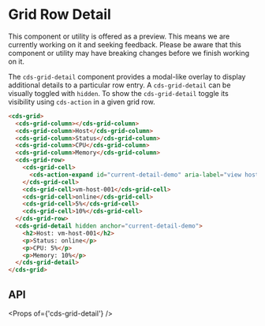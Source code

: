 
<Meta title="Data Grid (Preview)/Row Detail" />

# Grid Row Detail

<cds-alert-group status="warning" cds-layout="m-b:lg">
  <cds-alert>
    This component or utility is offered as a preview. This means we are currently working on it and seeking feedback.
    Please be aware that this component or utility may have breaking changes before we finish working on it.
  </cds-alert>
</cds-alert-group>

The `cds-grid-detail` component provides a modal-like overlay to display additional details to a particular row entry.
A `cds-grid-detail` can be visually toggled with `hidden`. To show the `cds-grid-detail` toggle its visibility using
`cds-action` in a given grid row.

<Story id="stories-grid--row-detail" />

```html
<cds-grid>
  <cds-grid-column></cds-grid-column>
  <cds-grid-column>Host</cds-grid-column>
  <cds-grid-column>Status</cds-grid-column>
  <cds-grid-column>CPU</cds-grid-column>
  <cds-grid-column>Memory</cds-grid-column>
  <cds-grid-row>
    <cds-grid-cell>
      <cds-action-expand id="current-detail-demo" aria-label="view host details"></cds-action-expand>
    </cds-grid-cell>
    <cds-grid-cell>vm-host-001</cds-grid-cell>
    <cds-grid-cell>online</cds-grid-cell>
    <cds-grid-cell>5%</cds-grid-cell>
    <cds-grid-cell>10%</cds-grid-cell>
  </cds-grid-row>
  <cds-grid-detail hidden anchor="current-detail-demo">
    <h2>Host: vm-host-001</h2>
    <p>Status: online</p>
    <p>CPU: 5%</p>
    <p>Memory: 10%</p>
  </cds-grid-detail>
</cds-grid>
```

## API

<Props of={'cds-grid-detail'} />
